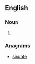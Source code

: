 ==English==

===Noun===
{{head|en|noun plural form}}

# {{plural of|auntie|lang=en}}

===Anagrams===
* [[sinuate#English|sinuate]]